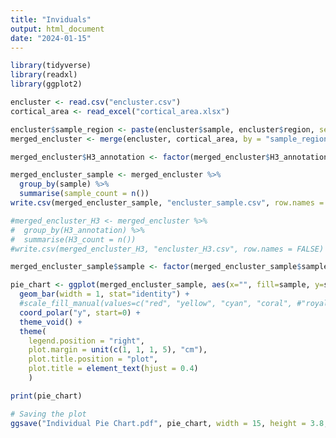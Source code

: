```yaml
---
title: "Inviduals"
output: html_document
date: "2024-01-15"
---
```


```r
library(tidyverse)
library(readxl)
library(ggplot2)

encluster <- read.csv("encluster.csv")
cortical_area <- read_excel("cortical_area.xlsx")
```

```r
encluster$sample_region <- paste(encluster$sample, encluster$region, sep = "-")
merged_encluster <- merge(encluster, cortical_area, by = "sample_region")
```

```r
merged_encluster$H3_annotation <- factor(merged_encluster$H3_annotation, levels = c("EN-ET-SP-early1", "EN-ET-SP-early2", "EN-ET-SP-early3", "EN-ET-L6-early4", "EN-ET-SP-2", "EN-ET-SP-A", "EN-ET-L5-1", "EN-ET-L6-A", "EN-ET-SP-3", "EN-ET-SP-4", "EN-ET-L6-early3", "EN-ET-SP-P2", "EN-ET-SP-1", "EN-ET-SP-5", "EN-ET-L6-early5", "EN-ET-SP-P1", "EN-ET-L6-early2", "EN-ET-SP-early4", "EN-ET-SP-early5", "EN-ET-L6-early1", "EN-ET-L5/6", "EN-ET-L6-P", "EN-ET-SP-V1T1", "EN-ET-SP-V1T2", "EN-ET-L6-V1", "EN-IT-L3/4-1", "EN-IT-L2/3-A2", "EN-IT-L3-A", "EN-IT-L4/5-1", "EN-IT-L4/5-early", "EN-IT-L2/3-A1", "EN-IT-L6-2", "EN-IT-L4-A", "EN-IT-L5-1", "EN-IT-L5/6-P", "EN-IT-L4-late", "EN-IT-L6-1", "EN-IT-L4/5-late", "EN-IT-Hip", "EN-IT-L3-late", "EN-IT-L3/4-early", "EN-IT-L3/4-T", "EN-IT-L3/4-P2", "EN-IT-L4-1", "EN-IT-L3-V1", "EN-IT-L4-V1", "EN-IT-L3/4-P", "EN-IT-L6-late", "EN-IT-L3-P", "EN-IZ-2", "EN-IZ-3", "EN-oSVZ-1", "EN-IZ-1", "EN-L2-2", "En-oSVZ-2", "EN-L2-3", "EN-L2-1", "EN-L2-4"))
```

```r
merged_encluster_sample <- merged_encluster %>%
  group_by(sample) %>%
  summarise(sample_count = n())
write.csv(merged_encluster_sample, "encluster_sample.csv", row.names = FALSE)

#merged_encluster_H3 <- merged_encluster %>%
#  group_by(H3_annotation) %>%
#  summarise(H3_count = n())
#write.csv(merged_encluster_H3, "encluster_H3.csv", row.names = FALSE)
```

```r
merged_encluster_sample$sample <- factor(merged_encluster_sample$sample, levels = c("UMB1117", "UMB1367", "FB080", "FB121", "FB123", "UMB5900"))
```

```r
pie_chart <- ggplot(merged_encluster_sample, aes(x="", fill=sample, y=sample_count)) + 
  geom_bar(width = 1, stat="identity") +
  #scale_fill_manual(values=c("red", "yellow", "cyan", "coral", #"royalblue")) +
  coord_polar("y", start=0) +
  theme_void() +
  theme(
    legend.position = "right",
    plot.margin = unit(c(1, 1, 1, 5), "cm"),
    plot.title.position = "plot",
    plot.title = element_text(hjust = 0.4)
    )

print(pie_chart)
```

```r
# Saving the plot
ggsave("Individual Pie Chart.pdf", pie_chart, width = 15, height = 3.8, units = "in")
```

